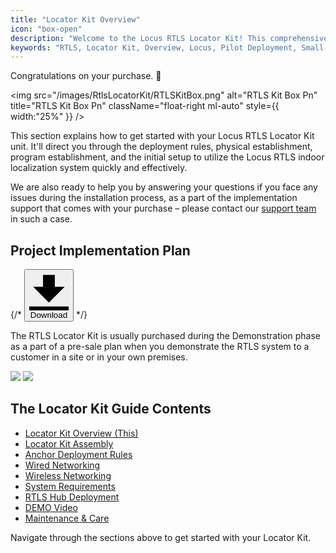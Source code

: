 ```yaml
---
title: "Locator Kit Overview"
icon: "box-open"
description: "Welcome to the Locus RTLS Locator Kit! This comprehensive kit provides everything you need for a pilot deployment or a small-scale Real-Time Location System."
keywords: "RTLS, Locator Kit, Overview, Locus, Pilot Deployment, Small-scale, Real-Time Location System"
---
```


Congratulations on your purchase. 🎉

<img
  src="/images/RtlsLocatorKit/RTLSKitBox.png"
  alt="RTLS Kit Box Pn"
  title="RTLS Kit Box Pn"
  className="float-right ml-auto"
  style={{ width:"25%" }}
/>


This section explains how to get started with your Locus RTLS Locator Kit unit. It'll direct you through the deployment rules, physical establishment, program establishment, and the initial setup to utilize the Locus RTLS indoor localization system quickly and effectively.

We are also ready to help you by answering your questions if you face any issues during the installation process, as a part of the implementation support that comes with your purchase – please contact our [support team](/projectexecution/troubleshooting/raisesupportticket) in such a case.



## Project Implementation Plan

{/* <button class="float-right bg-gray-300 text-orange-500 font-bold py-2 px-4 rounded inline-flex items-center">
  <svg class="fill-current w-4 h-4 mr-2" xmlns="http://www.w3.org/2000/svg" viewBox="0 0 20 20"><path d="M13 8V2H7v6H2l8 8 8-8h-5zM0 18h20v2H0v-2z"/></svg>
  <span>Download</span>
</button> */}


The RTLS Locator Kit is usually purchased during the Demonstration phase as a part of a pre-sale plan when you demonstrate the RTLS system to a customer in a site or in your own premises.

<img className="block dark:hidden" src="/images/RtlsLocatorKit/DemokitRoadmapLight.svg" />
<img className="hidden dark:block" src="/images/RtlsLocatorKit/DemokitRoadmapDark.svg" />

## The Locator Kit Guide Contents

- [Locator Kit Overview (This)](/RtlsLocatorKit/LocatorKitOverview)
- [Locator Kit Assembly](/RtlsLocatorKit/LocatorKitAssembly)
- [Anchor Deployment Rules](/RtlsLocatorKit/AnchorDeploymentRules)
- [Wired Networking](/RtlsLocatorKit/WiredNetworking)
- [Wireless Networking](/RtlsLocatorKit/WirelessNetworking)
- [System Requirements](/RtlsLocatorKit/SystemRequirements)
- [RTLS Hub Deployment](/RtlsLocatorKit/RtlsHubDeployment)
- [DEMO Video](/RtlsLocatorKit/DemoVideoGuide)
- [Maintenance & Care](/RtlsLocatorKit/MaintenanceAndCare)

Navigate through the sections above to get started with your Locator Kit.